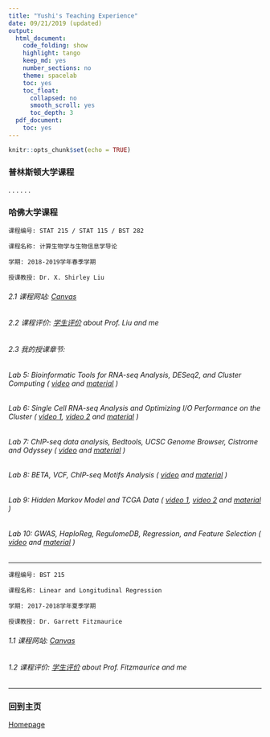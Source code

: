 ```yaml
---
title: "Yushi's Teaching Experience"
date: 09/21/2019 (updated)
output:
  html_document:
    code_folding: show
    highlight: tango
    keep_md: yes
    number_sections: no
    theme: spacelab
    toc: yes
    toc_float:
      collapsed: no
      smooth_scroll: yes
      toc_depth: 3
  pdf_document:
    toc: yes
---
```


```r
knitr::opts_chunk$set(echo = TRUE)
```


###  普林斯顿大学课程

. . . . . . 


###  哈佛大学课程

    课程编号: STAT 215 / STAT 115 / BST 282
    
    课程名称: 计算生物学与生物信息学导论
    
    学期: 2018-2019学年春季学期
    
    授课教授: Dr. X. Shirley Liu


###### 2.1 课程网站: [Canvas](https://canvas.harvard.edu/courses/49497)

###### 2.2 课程评价: [学生评价](https://github.com/YushiFT/yushift.github.io/tree/master/en/teaching) about Prof. Liu and me 

###### 2.3 我的授课章节:

###### Lab 5: Bioinformatic Tools for RNA-seq Analysis, DESeq2, and Cluster Computing ( [video](https://www.youtube.com/watch?v=mz64t8-xWgg&list=PL1LC4fx-wvLcqOtVMp48f9kVaGA9JQLLP&index=3&t=4s) and [material](https://github.com/stat115/Lab5) )


###### Lab 6: Single Cell RNA-seq Analysis and Optimizing I/O Performance on the Cluster ( [video 1](https://www.youtube.com/watch?v=8lZXWAmg9sE&list=PL1LC4fx-wvLcqOtVMp48f9kVaGA9JQLLP&index=3), [video 2](https://www.youtube.com/watch?v=CidSoNLWXUg&list=PL1LC4fx-wvLcqOtVMp48f9kVaGA9JQLLP&index=4) and [material](https://github.com/stat115/Lab6) )


###### Lab 7: ChIP-seq data analysis, Bedtools, UCSC Genome Browser, Cistrome and Odyssey ( [video](https://www.youtube.com/watch?v=US5DPGkUBbQ&list=PL1LC4fx-wvLcqOtVMp48f9kVaGA9JQLLP&index=5) and [material](https://github.com/stat115/Lab7) )


###### Lab 8: BETA, VCF, ChIP-seq Motifs Analysis ( [video](https://www.youtube.com/watch?v=QbIXoj2Us1w&list=PL1LC4fx-wvLcqOtVMp48f9kVaGA9JQLLP&index=6) and [material](https://github.com/stat115/Lab8) )


###### Lab 9: Hidden Markov Model and TCGA Data ( [video 1](https://www.youtube.com/watch?v=Z-mC-8RDD9U&list=PL1LC4fx-wvLcqOtVMp48f9kVaGA9JQLLP&index=7), [video 2](https://www.youtube.com/watch?v=_8FrxmIYVK4&list=PL1LC4fx-wvLcqOtVMp48f9kVaGA9JQLLP&index=8) and [material](https://github.com/stat115/Lab9) )


###### Lab 10: GWAS, HaploReg, RegulomeDB, Regression, and Feature Selection ( [video](https://www.youtube.com/watch?v=48coCc6RXzI&list=PL1LC4fx-wvLcqOtVMp48f9kVaGA9JQLLP&index=9) and [material](https://github.com/stat115/Lab10) )


-------------------------------------------


    课程编号: BST 215
    
    课程名称: Linear and Longitudinal Regression
    
    学期: 2017-2018学年夏季学期
    
    授课教授: Dr. Garrett Fitzmaurice


###### 1.1 课程网站: [Canvas](https://canvas.harvard.edu/courses/41831)

###### 1.2 课程评价: [学生评价](https://github.com/YushiFT/yushift.github.io/blob/master/en/teaching/BST215_Evaluation.pdf) about Prof. Fitzmaurice and me 

------------------------------------------------


### 回到主页
[Homepage](https://yushift.github.io)


